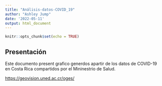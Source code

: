 ---
title: "Análisis-datos-COVID_19"
author: "Ashley Jump"
date: '2022-05-11'
output: html_document
---

```{r setup, include=FALSE}
knitr::opts_chunk$set(echo = TRUE)
```

## Presentación
Este documento present grafico generdos apartir de los datos de COVID-19 en Costa Rica compartidos por el Mininestrio de Salud.

[https://geovision.uned.ac.cr/oges/
]()